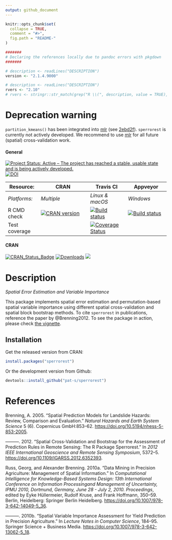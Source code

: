 ```yaml
---
output: github_document
---
```


```r
knitr::opts_chunk$set(
  collapse = TRUE,
  comment = "#>",
  fig.path = "README-"
)

#######
# Declaring the references locally due to pandoc errors with pkgdown
#######
```

```r
# description <- readLines("DESCRIPTION")
version <- "2.1.4.9000"
```

```r
# description <- readLines("DESCRIPTION")
rvers <- "2.10"
# rvers <- stringr::str_match(grep("R \\(", description, value = TRUE), "[0-9]{1,4}\\.[0-9]{1,4}\\.[0-9]{1,4}")[1,1]
```

# Deprecation warning

`partition_kmeans()` has been integrated into [mlr](https://github.com/mlr-org/mlr) (see  [2ebd2f](https://github.com/mlr-org/mlr/commit/2ebd2f29bb8adcf5f865ca3a6b579c71ca96c072)). 
`sperrorest` is currently not actively developed.
We recommend to use [mlr](https://github.com/mlr-org/mlr) for all future (spatial) cross-validation work. 

#### General

[![Project Status: Active – The project has reached a stable, usable state and is being actively developed.](http://www.repostatus.org/badges/latest/inactive.svg)](http://www.repostatus.org/#inactive)
[![DOI](https://zenodo.org/badge/69967610.svg)](https://zenodo.org/badge/latestdoi/69967610)


| Resource:     | CRAN                | Travis CI       | Appveyor         |
| ------------- | ------------------- | --------------- | ---------------- |
| _Platforms:_  | _Multiple_          | _Linux & macOS_ | _Windows_        |
| R CMD check   | <a href="https://cran.r-project.org/web/checks/check_results_sperrorest.html"><img border="0" src="http://www.r-pkg.org/badges/version/sperrorest" alt="CRAN version"></a> | <a href="https://travis-ci.org/pat-s/sperrorest"><img src="https://travis-ci.org/pat-s/sperrorest.svg?branch=master" alt="Build status"></a>   | <a href="https://ci.appveyor.com/project/pat-s/sperrorest"><img src="https://ci.appveyor.com/api/projects/status/n4679ihnaixx86xv/branch/master?svg=true" alt="Build status"></a> |
| Test coverage |                     | <a href="https://codecov.io/gh/pat-s/sperrorest"><img src="https://codecov.io/gh/pat-s/sperrorest/branch/master/graph/badge.svg" alt="Coverage Status"/></a>     |                  |

#### CRAN

[![CRAN_Status_Badge](http://www.r-pkg.org/badges/version/sperrorest)](https://cran.r-project.org/package=sperrorest)
[![Downloads](https://cranlogs.r-pkg.org/badges/sperrorest?color=brightgreen)](https://www.r-pkg.org/pkg/sperrorest)
![](https://cranlogs.r-pkg.org/badges/grand-total/sperrorest)

# Description

*Spatial Error Estimation and Variable Importance*

This package implements spatial error estimation and permutation-based
spatial variable importance using different spatial cross-validation
and spatial block bootstrap methods. 
To cite `sperrorest` in publications,
reference the paper by @Brenning2012. 
To see the package in action, please check [the vignette](https://pat-s.github.io/sperrorest/articles/spatial-modeling-use-case.html).

## Installation

Get the released version from CRAN:
```r
install.packages("sperrorest")
```

Or the development version from Github:

```r
devtools::install_github("pat-s/sperrorest")
```

# References

<div id="refs" class="references">

<div id="ref-Brenning2005">

Brenning, A. 2005. “Spatial Prediction Models for Landslide Hazards:
Review, Comparison and Evaluation.” *Natural Hazards and Earth System
Science* 5 (6). Copernicus GmbH:853–62.
<https://doi.org/10.5194/nhess-5-853-2005>.

</div>

<div id="ref-Brenning2012">

———. 2012. “Spatial Cross-Validation and Bootstrap for the Assessment of
Prediction Rules in Remote Sensing: The R Package Sperrorest.” In *2012
IEEE International Geoscience and Remote Sensing Symposium*, 5372–5.
<https://doi.org/10.1109/IGARSS.2012.6352393>.

</div>

<div id="ref-Russ2010b">

Russ, Georg, and Alexander Brenning. 2010a. “Data Mining in Precision
Agriculture: Management of Spatial Information.” In *Computational
Intelligence for Knowledge-Based Systems Design: 13th International
Conference on Information Processingand Management of Uncertainty, IPMU
2010, Dortmund, Germany, June 28 - July 2, 2010. Proceedings*, edited by
Eyke Hüllermeier, Rudolf Kruse, and Frank Hoffmann, 350–59. Berlin,
Heidelberg: Springer Berlin Heidelberg.
<https://doi.org/10.1007/978-3-642-14049-5_36>.

</div>

<div id="ref-Russ2010a">

———. 2010b. “Spatial Variable Importance Assessment for Yield Prediction
in Precision Agriculture.” In *Lecture Notes in Computer Science*,
184–95. Springer Science + Business Media.
<https://doi.org/10.1007/978-3-642-13062-5_18>.

</div>

</div>



